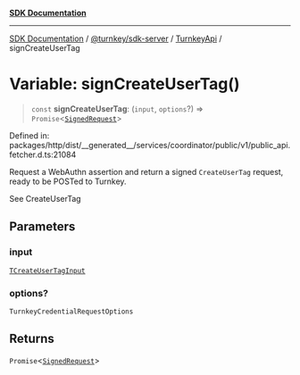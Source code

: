 [**SDK Documentation**](../../../../../README.mdx)

***

[SDK Documentation](../../../../../packages.mdx) / [@turnkey/sdk-server](../../../README.mdx) / [TurnkeyApi](../README.mdx) / signCreateUserTag

# Variable: signCreateUserTag()

> `const` **signCreateUserTag**: (`input`, `options`?) => `Promise`\<[`SignedRequest`](../../../../http/type-aliases/SignedRequest.mdx)\>

Defined in: packages/http/dist/\_\_generated\_\_/services/coordinator/public/v1/public\_api.fetcher.d.ts:21084

Request a WebAuthn assertion and return a signed `CreateUserTag` request, ready to be POSTed to Turnkey.

See CreateUserTag

## Parameters

### input

[`TCreateUserTagInput`](../type-aliases/TCreateUserTagInput.mdx)

### options?

`TurnkeyCredentialRequestOptions`

## Returns

`Promise`\<[`SignedRequest`](../../../../http/type-aliases/SignedRequest.mdx)\>
